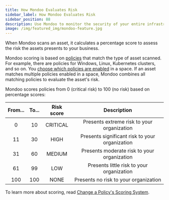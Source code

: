 ```yaml
---
title: How Mondoo Evaluates Risk
sidebar_label: How Mondoo Evaluates Risk
sidebar_position: 88
description: Use Mondoo to monitor the security of your entire infrastructure
image: /img/featured_img/mondoo-feature.jpg
---
```


When Mondoo scans an asset, it calculates a percentage score to assess the risk the assets presents to your business.

Mondoo scoring is based on [policies](/platform/security/posture/pac/) that match the type of asset scanned. For example, there are policies for Windows, Linux, Kubernetes clusters, and so on. You [choose which policies are enabled](/platform/security/posture/policies/) in a space. If an asset matches multiple policies enabled in a space, Mondoo combines all matching policies to evaluate the asset's risk.

Mondoo scores policies from 0 (critical risk) to 100 (no risk) based on percentage scores:

| From... | To... | Risk score |                  Description                   |
| :-----: | :---: | :--------: | :--------------------------------------------: |
|    0    |  10   |  CRITICAL  |   Presents extreme risk to your organization   |
|   11    |  30   |    HIGH    | Presents significant risk to your organization |
|   31    |  60   |   MEDIUM   |  Presents moderate risk to your organization   |
|   61    |  99   |    LOW     |   Presents little risk to your organization    |
|   100   |  100  |    NONE    |     Presents no risk to your organization      |

To learn more about scoring, read [Change a Policy's Scoring System](/platform/security/customize/score/).

